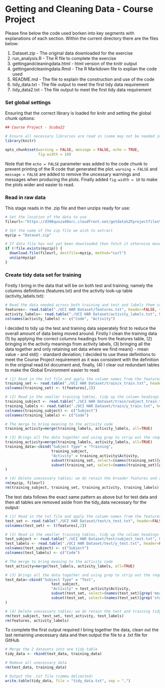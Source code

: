 # Getting and Cleaning Data - Course Project

Please fine below the code used borken into key segments with explanations of each section.  Within the current directory there are the files below:

1. Dataset.zip - The original data downloaded for the exercise
2. run_analysis.R - The R file to complete the exercise
3. gettingandcleaningdata.html - html version of the knitr output
4. gettingandcleaningdata.Rmd - The R Markdown file to explian the code used
5. README.md - The file to explain the construction and use of the code
6. tidy_data.txt - The file output to meet the first tidy data requirement
7. tidy_data2.txt - The file output to meet the first tidy data requirement

### Set global settings

Ensuring that the correct library is loaded for knitr and setting the global chunk options:
```r
## Course Project - Scuba22

# Ensure all necessary libraries are read in (some may not be needed in final cut)
library(knitr)

opts_chunk$set(warning = FALSE, message = FALSE, echo = TRUE, 
               fig.width = 10)
```
Note that the `echo = FALSE` parameter was added to the code chunk to prevent printing of the R code that generated the plot.  `warning = FALSE` and `message = FALSE` are added to remove the uncessary warnings and messages when producing the plots.  Finally added `fig.width = 10` to make the plots wider and easier to read.

### Read in raw data

This stage reads in the .zip file and then unzips ready for use:
```r
# Set the location of the data to use
fileurl<-"https://d396qusza40orc.cloudfront.net/getdata%2Fprojectfiles%2FUCI%20HAR%20Dataset.zip"

# Set the name of the zip file we wish to extract
myzip = "Dataset.zip"

# If data file has not yet been downloaded then fetch it otherwise move on
if (!file.exists(myzip)) {
  download.file(fileurl, destfile=myzip, method="curl")
  unzip(myzip)
}
```

### Create tidy data set for training

Firstly I bring in the data that will be on both test and training; namely the columns definitions (features.txt) and the activity look-up table (activity_labels.txt): 
```r
# Read the data needed across both training and test and labels them correctly
features<- read.table("./UCI HAR Dataset/features.txt", header=FALSE, stringsAsFactors=FALSE)
activity_labels<- read.table("./UCI HAR Dataset/activity_labels.txt", header=FALSE, stringsAsFactors=FALSE)
colnames(activity_labels) <- c("Code", "Activity")
```

I decided to tidy up the test and training data seperately first to reduce the overall amount of data being moved around.  Firstly I clean the training data (1) by applying the correct columns headings from the features table, (2) bringing in the activity meanings from activity labels, (3) bringing all the data together and only retaining set data where we find mean() - mean value - and std() - standard deviation; I decided to use these definitions to meet the Course Project requirement as it was consistent with the definition in the original read.txt document and, finally, (4) I clear out redundant tables to make the Global Environment easier to read:
```r
# (1) Read in the txt file and apply the column names from the features table, we know they are in column 2
training_set <- read.table("./UCI HAR Dataset/train/x_train.txt", header=FALSE, stringsAsFactors=FALSE)
colnames(training_set) <- t(features[,2])

# (2) Read in the smaller training tables, tidy up the column headings and also bring in the activity meaning
training_subject <- read.table("./UCI HAR Dataset/train/subject_train.txt", header=FALSE, stringsAsFactors=FALSE)
training_labels <- read.table("./UCI HAR Dataset/train/y_train.txt", header=FALSE, stringsAsFactors=FALSE)
colnames(training_subject) <- c("Subject")
colnames(training_labels) <- c("Code")

# The merge to bring meaning to the activity code
training_activity=merge(training_labels, activity_labels, all=TRUE)

# (3) Brings all the data together and using grep to strip out the required columns, I had added a column to flag its Training data in case relevant
training_activity=merge(training_labels, activity_labels, all=TRUE)
training_data<-cbind("Subject Type" = "Training", 
                     training_subject, 
                     "Activity" = training_activity$Activity, 
                     subset(training_set, select=(names(training_set)[grep('mean()',names(training_set), fixed=TRUE)])),
                     subset(training_set, select=(names(training_set)[grep('std()',names(training_set), fixed=TRUE)]))
)

# (4) Delete unecessary tables; we do retain the broader features and activity_labels to be used with the test data
rm(myzip, fileurl)
rm(training_subject, training_set, training_activity, training_labels)
```

The test data follows the exact same pattern as above but for test data and then all tables are removed aside from the tidy_data necessary for the output:
```r
# (1) Read in the txt file and apply the column names from the features table, we know they are in column 2
test_set <- read.table("./UCI HAR Dataset/test/x_test.txt", header=FALSE, stringsAsFactors=FALSE)
colnames(test_set) <- t(features[,2])

# (2) Read in the smaller training tables, tidy up the column headings and also bring in the activity meaning
test_subject <- read.table("./UCI HAR Dataset/test/subject_test.txt", header=FALSE, stringsAsFactors=FALSE)
test_labels <- read.table("./UCI HAR Dataset/test/y_test.txt", header=FALSE, stringsAsFactors=FALSE)
colnames(test_subject) <- c("Subject")
colnames(test_labels) <- c("Code")

# The merge to bring meaning to the activity code
test_activity=merge(test_labels, activity_labels, all=TRUE)

# (3) Brings all the data together and using grep to strip out the required columns, I had added a column to flag its Test data in case relevant
test_data<-cbind("Subject Type" = "Test", 
                     test_subject, 
                     "Activity" = test_activity$Activity, 
                     subset(test_set, select=(names(test_set)[grep('mean()',names(test_set), fixed=TRUE)])),
                     subset(test_set, select=(names(test_set)[grep('std()',names(test_set), fixed=TRUE)]))
)

# (4) Delete unecessary tables; we do retain the test and training tidy sets
rm(test_subject, test_set, test_activity, test_labels)
rm(features, activity_labels)
```

To complete the first output required I bring together the data, clean out the last remaining unecessary data and then output the file to a .txt file for GitHub
```r
# Merge the 2 datasets into one tidy table
tidy_data <- rbind(test_data, training_data)

# Remove all unecessary data
rm(test_data, training_data)

# Output the .txt file (comma delimited)
write.table(tidy_data, file = "tidy_data.txt", sep = ",")
```
